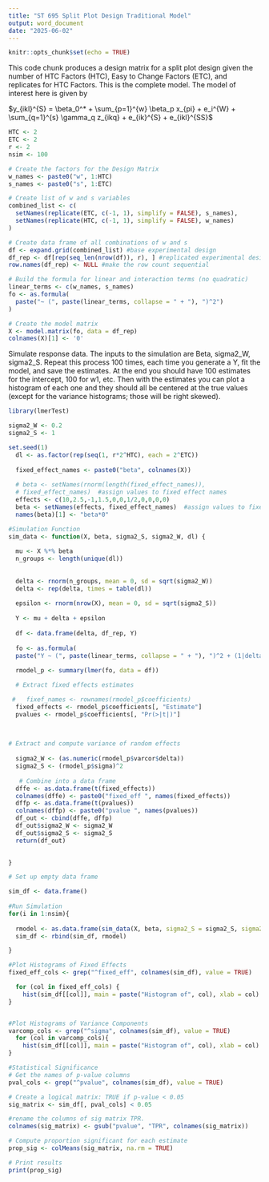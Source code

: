 ---
title: "ST 695 Split Plot Design Traditional Model"
output: word_document
date: "2025-06-02"
---

```{r setup, include=FALSE}
knitr::opts_chunk$set(echo = TRUE)
```

This code chunk produces a design matrix for a split plot design given the number of HTC Factors (HTC), Easy to Change Factors (ETC), and replicates for HTC Factors.  This is the complete model. The model of interest here is given by

$y_{ikl}^{S} = \beta_0^* + \sum_{p=1}^{w} \beta_p x_{pi} + e_i^{W} + \sum_{q=1}^{s} \gamma_q z_{ikq} + e_{ik}^{S} + e_{ikl}^{SS}$
```{r }

HTC <- 2
ETC <- 2
r <- 2
nsim <- 100

# Create the factors for the Design Matrix
w_names <- paste0("w", 1:HTC)
s_names <- paste0("s", 1:ETC)

# Create list of w and s variables
combined_list <- c(
  setNames(replicate(ETC, c(-1, 1), simplify = FALSE), s_names),
  setNames(replicate(HTC, c(-1, 1), simplify = FALSE), w_names)
)

# Create data frame of all combinations of w and s
df <- expand.grid(combined_list) #base experimental design
df_rep <- df[rep(seq_len(nrow(df)), r), ] #replicated experimental design
row.names(df_rep) <- NULL #make the row count sequential

# Build the formula for linear and interaction terms (no quadratic)
linear_terms <- c(w_names, s_names)
fo <- as.formula(
  paste("~ (", paste(linear_terms, collapse = " + "), ")^2")
)

# Create the model matrix
X <- model.matrix(fo, data = df_rep)
colnames(X)[1] <- '0'

```


Simulate response data. The inputs to the simulation are Beta, sigma2_W, sigma2_S. Repeat this process 100 times, each time you generate a Y, fit the model, and save the estimates. At the end you should have 100 estimates for the intercept, 100 for w1, etc. Then with the estimates you can plot a histogram of each one and they should all be centered at the true values (except for the variance histograms; those will be right skewed).

```{r}

library(lmerTest)

sigma2_W <- 0.2
sigma2_S <- 1

set.seed(1)
  dl <- as.factor(rep(seq(1, r*2^HTC), each = 2^ETC))  
    
  fixed_effect_names <- paste0("beta", colnames(X))
  
  # beta <- setNames(rnorm(length(fixed_effect_names)),
  # fixed_effect_names)  #assign values to fixed effect names
  effects <- c(10,2.5,-1,1.5,0,0,1/2,0,0,0,0)
  beta <- setNames(effects, fixed_effect_names)  #assign values to fixed effect names
  names(beta)[1] <- "beta*0"

#Simulation Function  
sim_data <- function(X, beta, sigma2_S, sigma2_W, dl) {
  
  mu <- X %*% beta
  n_groups <- length(unique(dl))
  
  
  delta <- rnorm(n_groups, mean = 0, sd = sqrt(sigma2_W))
  delta <- rep(delta, times = table(dl))
  
  epsilon <- rnorm(nrow(X), mean = 0, sd = sqrt(sigma2_S))
  
  Y <- mu + delta + epsilon
  
  df <- data.frame(delta, df_rep, Y)
  
  fo <- as.formula(
  paste("Y ~ (", paste(linear_terms, collapse = " + "), ")^2 + (1|delta)"))
  
  rmodel_p <- summary(lmer(fo, data = df))

  # Extract fixed effects estimates

 #   fixef_names <- rownames(rmodel_p$coefficients)
  fixed_effects <- rmodel_p$coefficients[, "Estimate"]
  pvalues <- rmodel_p$coefficients[, "Pr(>|t|)"]

   
 
# Extract and compute variance of random effects
  
  sigma2_W <- (as.numeric(rmodel_p$varcor$delta))
  sigma2_S <- (rmodel_p$sigma)^2
 
   # Combine into a data frame 
  dffe <- as.data.frame(t(fixed_effects))
  colnames(dffe) <- paste0("fixed_eff ", names(fixed_effects))
  dffp <- as.data.frame(t(pvalues))
  colnames(dffp) <- paste0("pvalue ", names(pvalues))
  df_out <- cbind(dffe, dffp)
  df_out$sigma2_W <- sigma2_W
  df_out$sigma2_S <- sigma2_S
  return(df_out)
  

}

# Set up empty data frame

sim_df <- data.frame()
  
#Run Simulation
for(i in 1:nsim){
 
  rmodel <- as.data.frame(sim_data(X, beta, sigma2_S = sigma2_S, sigma2_W = sigma2_W, dl))
  sim_df <- rbind(sim_df, rmodel)

}

#Plot Histograms of Fixed Effects
fixed_eff_cols <- grep("^fixed_eff", colnames(sim_df), value = TRUE)

  for (col in fixed_eff_cols) {
    hist(sim_df[[col]], main = paste("Histogram of", col), xlab = col)
}


#Plot Histograms of Variance Components
varcomp_cols <- grep("^sigma", colnames(sim_df), value = TRUE)
  for (col in varcomp_cols){
    hist(sim_df[[col]], main = paste("Histogram of", col), xlab = col)
}

#Statistical Significance
# Get the names of p-value columns
pval_cols <- grep("^pvalue", colnames(sim_df), value = TRUE)

# Create a logical matrix: TRUE if p-value < 0.05
sig_matrix <- sim_df[, pval_cols] < 0.05

#rename the columns of sig matrix TPR.
colnames(sig_matrix) <- gsub("pvalue", "TPR", colnames(sig_matrix))

# Compute proportion significant for each estimate
prop_sig <- colMeans(sig_matrix, na.rm = TRUE)

# Print results
print(prop_sig)


```

